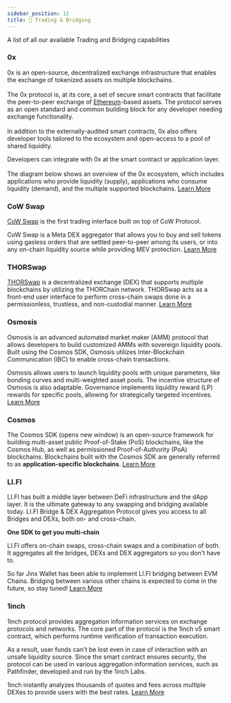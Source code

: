 ```yaml
---
sidebar_position: 12
title: 🧱 Trading & Bridging
---
```


A list of all our available Trading and Bridging capabilities

### 0x

0x is an open-source, decentralized exchange infrastructure that enables the exchange of tokenized assets on multiple blockchains.\
\
The 0x protocol is, at its core, a set of secure smart contracts that facilitate the peer-to-peer exchange of [Ethereum](https://ethereum.org/en/)-based assets. The protocol serves as an open standard and common building block for any developer needing exchange functionality.\
\
In addition to the externally-audited smart contracts, 0x also offers developer tools tailored to the ecosystem and open-access to a pool of shared liquidity.

Developers can integrate with 0x at the smart contract or application layer.\
\
The diagram below shows an overview of the 0x ecosystem, which includes applications who provide liquidity (supply), applications who consume liquidity (demand), and the multiple supported blockchains. [Learn More](https://0x.org/docs/introduction/introduction-to-0x)

### CoW Swap

[CoW Swap](https://cowswap.exchange/#/faq?chain=mainnet) is the first trading interface built on top of CoW Protocol.

CoW Swap is a Meta DEX aggregator that allows you to buy and sell tokens using gasless orders that are settled peer-to-peer among its users, or into any on-chain liquidity source while providing MEV protection. [Learn More](https://docs.cow.fi/)

### THORSwap

[THORSwap](https://thorswap.finance/) is a decentralized exchange (DEX) that supports multiple blockchains by utilizing the THORChain network. THORSwap acts as a front-end user interface to perform cross-chain swaps done in a permissionless, trustless, and non-custodial manner. [Learn More](https://docs.thorswap.finance/thorswap/)

### Osmosis

Osmosis is an advanced automated market maker (AMM) protocol that allows developers to build customized AMMs with sovereign liquidity pools. Built using the Cosmos SDK, Osmosis utilizes Inter-Blockchain Communication (IBC) to enable cross-chain transactions.

Osmosis allows users to launch liquidity pools with unique parameters, like bonding curves and multi-weighted asset pools. The incentive structure of Osmosis is also adaptable. Governance implements liquidity reward (LP) rewards for specific pools, allowing for strategically targeted incentives. [Learn More](https://docs.osmosis.zone/overview/#what-is-osmosis)

### Cosmos

The Cosmos SDK (opens new window) is an open-source framework for building multi-asset public Proof-of-Stake (PoS) blockchains, like the Cosmos Hub, as well as permissioned Proof-of-Authority (PoA) blockchains. Blockchains built with the Cosmos SDK are generally referred to as **application-specific blockchains**. [Learn More](https://docs.cosmos.network/v0.46/intro/overview.html)

### LI.FI

LI.FI has built a middle layer between DeFi infrastructure and the dApp layer. It is the ultimate gateway to any swapping and bridging available today. LI.FI Bridge & DEX Aggregation Protocol gives you access to all Bridges and DEXs, both on- and cross-chain.

**One SDK to get you multi-chain**&#x20;

LI.FI offers on-chain swaps, cross-chain swaps and a combination of both. It aggregates all the bridges, DEXs and DEX aggregators so you don't have to.

So far Jinx Wallet has been able to implement LI.FI bridging between EVM Chains. Bridging between various other chains is expected to come in the future, so stay tuned! [Learn More](https://li.fi/)

### 1inch

1inch protocol provides aggregation information services on exchange protocols and networks. The core part of the protocol is the 1inch v5 smart contract, which performs runtime verification of transaction execution.

As a result, user funds can't be lost even in case of interaction with an unsafe liquidity source. Since the smart contract ensures security, the protocol can be used in various aggregation information services, such as Pathfinder, developed and run by the 1inch Labs.

1inch instantly analyzes thousands of quotes and fees across multiple DEXes to provide users with the best rates. [Learn More](https://1inch.io/)
